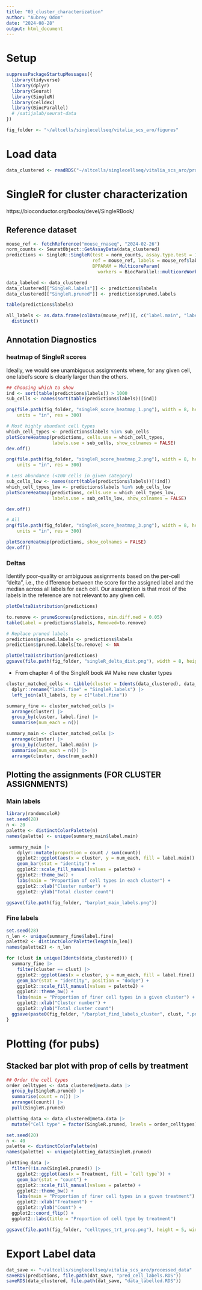 ```yaml
---
title: "03_cluster_characterization"
author: "Aubrey Odom"
date: "2024-08-28"
output: html_document
---
```


# Setup
```R
suppressPackageStartupMessages({
  library(tidyverse)
  library(dplyr)
  library(Seurat)
  library(SingleR)
  library(celldex)
  library(BiocParallel)
  # /satijalab/seurat-data
})

fig_folder <- "~/altcells/singlecellseq/vitalia_scs_aro/figures"
```

# Load data
```R
data_clustered <- readRDS("~/altcells/singlecellseq/vitalia_scs_aro/processed_data/data_clustered.RDS")
```

# SingleR for cluster characterization

https://bioconductor.org/books/devel/SingleRBook/

## Reference dataset
```R
mouse_ref <- fetchReference("mouse_rnaseq", "2024-02-26")
norm_counts <- SeuratObject::GetAssayData(data_clustered)
predictions <- SingleR::SingleR(test = norm_counts, assay.type.test = 1,
                                ref = mouse_ref, labels = mouse_ref$label.fine,
                                BPPARAM = MulticoreParam(
                                  workers = BiocParallel::multicoreWorkers()))
```

```R
data_labeled <- data_clustered
data_clustered[["SingleR.labels"]] <- predictions$labels
data_clustered[["SingleR.pruned"]] <- predictions$pruned.labels

table(predictions$labels)

all_labels <- as.data.frame(colData(mouse_ref))[, c("label.main", "label.fine")] |>
  distinct()
```

## Annotation Diagnostics

### heatmap of SingleR scores
Ideally, we would see unambiguous assignments where, for any given cell, one label’s score is clearly larger than the others.
```R
## Choosing which to show
ind <- sort(table(predictions$labels)) > 1000
sub_cells <- names(sort(table(predictions$labels))[ind])

png(file.path(fig_folder, "singleR_score_heatmap_1.png"), width = 8, height = 5,
    units = "in", res = 300)

# Most highly abundant cell types
which_cell_types <- predictions$labels %in% sub_cells
plotScoreHeatmap(predictions, cells.use = which_cell_types,
                 labels.use = sub_cells, show_colnames = FALSE)
dev.off()

png(file.path(fig_folder, "singleR_score_heatmap_2.png"), width = 8, height = 5,
    units = "in", res = 300)

# Less abundance (<100 cells in given category)
sub_cells_low <- names(sort(table(predictions$labels))[!ind])
which_cell_types_low <- predictions$labels %in% sub_cells_low
plotScoreHeatmap(predictions, cells.use = which_cell_types_low,
                 labels.use = sub_cells_low, show_colnames = FALSE)

dev.off()

# All
png(file.path(fig_folder, "singleR_score_heatmap_3.png"), width = 8, height = 5,
    units = "in", res = 300)

plotScoreHeatmap(predictions, show_colnames = FALSE)
dev.off()
```

### Deltas
Identify poor-quality or ambiguous assignments based on the per-cell “delta”, i.e., the difference between the score for the assigned label and the median across all labels for each cell. Our assumption is that most of the labels in the reference are not relevant to any given cell.
```R
plotDeltaDistribution(predictions)

to.remove <- pruneScores(predictions, min.diff.med = 0.05)
table(Label = predictions$labels, Removed=to.remove)

# Replace pruned labels
predictions$pruned.labels <- predictions$labels
predictions$pruned.labels[to.remove] <- NA

plotDeltaDistribution(predictions)
ggsave(file.path(fig_folder, "singleR_delta_dist.png"), width = 8, height = 5)

```

- From chapter 4 of the SingleR book
## Make new cluster types
```R
cluster_matched_cells <- tibble(cluster = Idents(data_clustered), data_clustered[["SingleR.labels"]]) |>
  dplyr::rename("label.fine" = "SingleR.labels") |>
  left_join(all_labels, by = c("label.fine"))

summary_fine <- cluster_matched_cells |>
  arrange(cluster) |>
  group_by(cluster, label.fine) |>
  summarise(num_each = n())

summary_main <- cluster_matched_cells |>
  arrange(cluster) |>
  group_by(cluster, label.main) |>
  summarise(num_each = n()) |>
  arrange(cluster, desc(num_each))
```

## Plotting the assignments (FOR CLUSTER ASSIGNMENTS)

### Main labels
```R
library(randomcoloR)
set.seed(28)
n <- 20
palette <- distinctColorPalette(n)
names(palette) <- unique(summary_main$label.main)

 summary_main |>
    dplyr::mutate(proportion = count / sum(count))
    ggplot2::ggplot(aes(x = cluster, y = num_each, fill = label.main)) +
    geom_bar(stat = "identity") +
    ggplot2::scale_fill_manual(values = palette) +
    ggplot2::theme_bw() +
    labs(main = "Proportion of cell types in each cluster") +
    ggplot2::xlab("Cluster number") +
    ggplot2::ylab("Total cluster count")

ggsave(file.path(fig_folder, "barplot_main_labels.png"))
```

### Fine labels
```R
set.seed(28)
n_len <- unique(summary_fine$label.fine)
palette2 <- distinctColorPalette(length(n_len))
names(palette2) <- n_len

for (clust in unique(Idents(data_clustered))) {
  summary_fine |>
    filter(cluster == clust) |>
    ggplot2::ggplot(aes(x = cluster, y = num_each, fill = label.fine)) +
    geom_bar(stat = "identity", position = "dodge") +
    ggplot2::scale_fill_manual(values = palette2) +
    ggplot2::theme_bw() +
    labs(main = "Proportion of finer cell types in a given cluster") +
    ggplot2::xlab("Cluster number") +
    ggplot2::ylab("Total cluster count")
  ggsave(paste0(fig_folder, "/barplot_find_labels_cluster", clust, ".png"), height = 3, width = 5, units = "in")
}
```

# Plotting (for pubs)

## Stacked bar plot with prop of cells by treatment
```R
## Order the cell types
order_celltypes <- data_clustered@meta.data |>
  group_by(SingleR.pruned) |>
  summarise(count = n()) |>
  arrange((count)) |>
  pull(SingleR.pruned)

plotting_data <- data_clustered@meta.data |>
  mutate("Cell type" = factor(SingleR.pruned, levels = order_celltypes))

set.seed(20)
n <- 40
palette <- distinctColorPalette(n)
names(palette) <- unique(plotting_data$SingleR.pruned)

plotting_data |>
  filter(!is.na(SingleR.pruned)) |>
    ggplot2::ggplot(aes(x = Treatment, fill = `Cell type`)) +
    geom_bar(stat = "count") +
    ggplot2::scale_fill_manual(values = palette) +
    ggplot2::theme_bw() +
    labs(main = "Proportion of finer cell types in a given treatment") +
    ggplot2::xlab("Treatment") +
    ggplot2::ylab("Count") +
  ggplot2::coord_flip() +
  ggplot2::labs(title = "Proportion of cell type by treatment")

ggsave(file.path(fig_folder, "celltypes_trt_prop.png"), height = 5, width = 8, units = "in")
```


# Export Label data
```R
dat_save <- "~/altcells/singlecellseq/vitalia_scs_aro/processed_data"
saveRDS(predictions, file.path(dat_save, "pred_cell_labels.RDS"))
saveRDS(data_clustered, file.path(dat_save, "data_labelled.RDS"))

```


